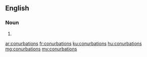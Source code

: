 ==English==

===Noun===
{{head|en|plural}}

# {{plural of|conurbation|lang=en|nocat=1}}

[[ar:conurbations]]
[[fr:conurbations]]
[[ku:conurbations]]
[[hu:conurbations]]
[[mg:conurbations]]
[[my:conurbations]]